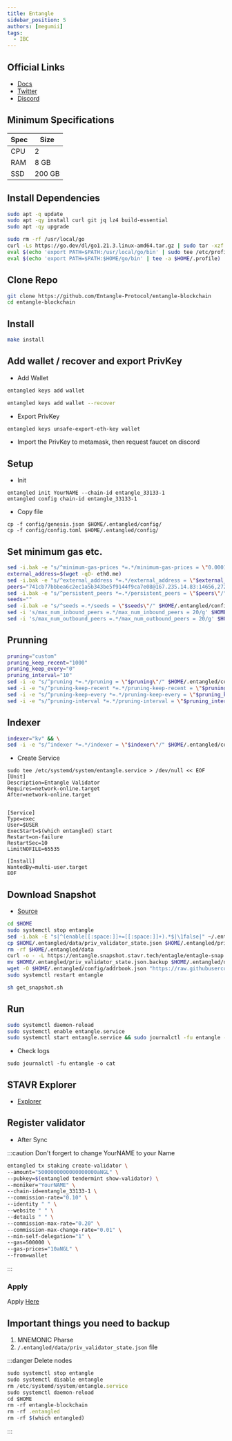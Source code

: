 ```yaml
---
title: Entangle
sidebar_position: 5
authors: [megumii]
tags:
  - IBC
---
```



## Official Links

- [Docs](https://entangle-protocol.gitbook.io/entangle-protocol/validator-guidelines-technical)
- [Twitter](https://twitter.com/Entanglefi)
- [Discord](https://discord.gg/entanglefi)

## Minimum Specifications

| Spec | Size |
|----------|----------|
| CPU | 2 |
| RAM | 8 GB |
| SSD | 200 GB |

## Install Dependencies

```bash
sudo apt -q update
sudo apt -qy install curl git jq lz4 build-essential
sudo apt -qy upgrade
```

```bash
sudo rm -rf /usr/local/go
curl -Ls https://go.dev/dl/go1.21.3.linux-amd64.tar.gz | sudo tar -xzf - -C /usr/local
eval $(echo 'export PATH=$PATH:/usr/local/go/bin' | sudo tee /etc/profile.d/golang.sh)
eval $(echo 'export PATH=$PATH:$HOME/go/bin' | tee -a $HOME/.profile)
```

## Clone Repo

```bash
git clone https://github.com/Entangle-Protocol/entangle-blockchain
cd entangle-blockchain
```

## Install

```bash
make install
```

## Add wallet / recover and export PrivKey

- Add Wallet

```bash title="New Wallet"
entangled keys add wallet
```

```bash title="Recover"
entangled keys add wallet --recover
```

- Export PrivKey

```bash
entangled keys unsafe-export-eth-key wallet
```

- Import the PrivKey to metamask, then request faucet on discord


## Setup

- Init

```
entangled init YourNAME --chain-id entangle_33133-1
entangled config chain-id entangle_33133-1
```

- Copy file

```
cp -f config/genesis.json $HOME/.entangled/config/
cp -f config/config.toml $HOME/.entangled/config/ 
```

## Set minimum gas etc.

```bash
sed -i.bak -e "s/^minimum-gas-prices *=.*/minimum-gas-prices = \"0.0001aNGL\"/;" ~/.entangled/config/app.toml
external_address=$(wget -qO- eth0.me) 
sed -i.bak -e "s/^external_address *=.*/external_address = \"$external_address:26656\"/" $HOME/.entangled/config/config.toml
peers="741cb77bbbea6c2ec1a5b343be5f9144f9ca7e08@167.235.14.83:14656,27211a3886000faf8f854112ef31d052e635c5d8@95.217.114.120:25656,7bff324a17426a00731f425ae29fe6ef05eebbac@213.239.217.52:33656"
sed -i.bak -e "s/^persistent_peers *=.*/persistent_peers = \"$peers\"/" $HOME/.entangled/config/config.toml
seeds=""
sed -i.bak -e "s/^seeds =.*/seeds = \"$seeds\"/" $HOME/.entangled/config/config.toml
sed -i 's/max_num_inbound_peers =.*/max_num_inbound_peers = 20/g' $HOME/.entangled/config/config.toml
sed -i 's/max_num_outbound_peers =.*/max_num_outbound_peers = 20/g' $HOME/.entangled/config/config.toml
```

## Prunning

```bash
pruning="custom"
pruning_keep_recent="1000"
pruning_keep_every="0"
pruning_interval="10"
sed -i -e "s/^pruning *=.*/pruning = \"$pruning\"/" $HOME/.entangled/config/app.toml
sed -i -e "s/^pruning-keep-recent *=.*/pruning-keep-recent = \"$pruning_keep_recent\"/" $HOME/.entangled/config/app.toml
sed -i -e "s/^pruning-keep-every *=.*/pruning-keep-every = \"$pruning_keep_every\"/" $HOME/.entangled/config/app.toml
sed -i -e "s/^pruning-interval *=.*/pruning-interval = \"$pruning_interval\"/" $HOME/.entangled/config/app.toml
```

## Indexer

```bash
indexer="kv" && \
sed -i -e "s/^indexer *=.*/indexer = \"$indexer\"/" $HOME/.entangled/config/config.toml
```

- Create Service

```
sudo tee /etc/systemd/system/entangle.service > /dev/null << EOF
[Unit]
Description=Entangle Validator
Requires=network-online.target
After=network-online.target


[Service]
Type=exec
User=$USER
ExecStart=$(which entangled) start
Restart=on-failure
RestartSec=10
LimitNOFILE=65535

[Install]
WantedBy=multi-user.target
EOF
```
## Download Snapshot

<Tabs>
<TabItem value="STAVR Snapshot">

- [Source](https://github.com/obajay/nodes-Guides/tree/main/Projects/Entangle#snapshot-testnet-07gb-archive-snapshot)

```bash
cd $HOME
sudo systemctl stop entangle
sed -i.bak -E "s|^(enable[[:space:]]+=[[:space:]]+).*$|\1false|" ~/.entangled/config/config.toml
cp $HOME/.entangled/data/priv_validator_state.json $HOME/.entangled/priv_validator_state.json.backup
rm -rf $HOME/.entangled/data
curl -o - -L https://entangle.snapshot.stavr.tech/entagle/entagle-snap.tar.lz4 | lz4 -c -d - | tar -x -C $HOME/.entangled --strip-components 2
mv $HOME/.entangled/priv_validator_state.json.backup $HOME/.entangled/data/priv_validator_state.json
wget -O $HOME/.entangled/config/addrbook.json "https://raw.githubusercontent.com/obajay/nodes-Guides/main/Projects/Entangle/addrbook.json"
sudo systemctl restart entangle
```

</TabItem>
<TabItem value="Official Snapshot">

```bash
sh get_snapshot.sh
```

</TabItem>
</Tabs>

## Run

```bash
sudo systemctl daemon-reload
sudo systemctl enable entangle.service
sudo systemctl start entangle.service && sudo journalctl -fu entangle -o cat
```

- Check logs
```
sudo journalctl -fu entangle -o cat
```

## STAVR Explorer

- [Explorer](https://explorer.stavr.tech/Entangle-testnet)

## Register validator

- After Sync

:::caution
Don't forgert to change YourNAME to your Name

```bash
entangled tx staking create-validator \
--amount="5000000000000000000aNGL" \
--pubkey=$(entangled tendermint show-validator) \
--moniker="YourNAME" \
--chain-id=entangle_33133-1 \
--commission-rate="0.10" \
--identity " " \
--website " " \
--details " " \
--commission-max-rate="0.20" \
--commission-max-change-rate="0.01" \
--min-self-delegation="1" \
--gas=500000 \
--gas-prices="10aNGL" \
--from=wallet
```
:::

### Apply
Apply [Here](https://docs.google.com/forms/d/e/1FAIpQLSdbz39mklMegjmw4G4EBzvBbb-IAEOJrooOUwTesIc6xnDGUA/viewform)

## Important things you need to backup

1. MNEMONIC Pharse
2. `/.entangled/data/priv_validator_state.json` file

:::danger
Delete nodes
```js
sudo systemctl stop entangle
sudo systemctl disable entangle
rm /etc/systemd/system/entangle.service
sudo systemctl daemon-reload
cd $HOME
rm -rf entangle-blockchain
rm -rf .entangled
rm -rf $(which entangled)
```
:::